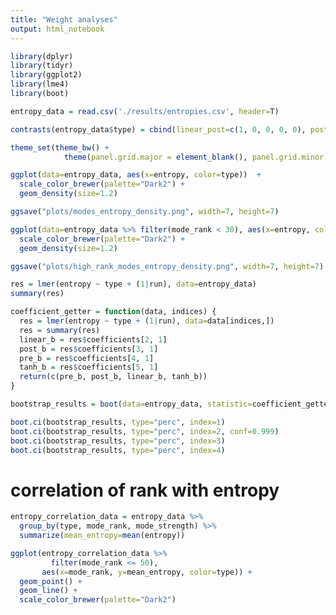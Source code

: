 ```yaml
---
title: "Weight analyses"
output: html_notebook
---
```

```r
library(dplyr)
library(tidyr)
library(ggplot2)
library(lme4)
library(boot)
```

```r
entropy_data = read.csv('./results/entropies.csv', header=T)
```

```r
contrasts(entropy_data$type) = cbind(linear_post=c(1, 0, 0, 0, 0), post=c(0, 1, 0, 0, 0), pre=c(0, 0, 1, 0, 0), tanh_post=c(0, 0, 0, 0, 1)) # make random the reference
```
 
```r
theme_set(theme_bw() +
            theme(panel.grid.major = element_blank(), panel.grid.minor = element_blank()))
```

```r
ggplot(data=entropy_data, aes(x=entropy, color=type))  +
  scale_color_brewer(palette="Dark2") +
  geom_density(size=1.2)
```
```r
ggsave("plots/modes_entropy_density.png", width=7, height=7)
```
 
```r
ggplot(data=entropy_data %>% filter(mode_rank < 30), aes(x=entropy, color=type))  +
  scale_color_brewer(palette="Dark2") +
  geom_density(size=1.2)
```
```r
ggsave("plots/high_rank_modes_entropy_density.png", width=7, height=7)
```

```r
res = lmer(entropy ~ type + (1|run), data=entropy_data)
summary(res)
```

```r
coefficient_getter = function(data, indices) {
  res = lmer(entropy ~ type + (1|run), data=data[indices,])
  res = summary(res)
  linear_b = res$coefficients[2, 1]
  post_b = res$coefficients[3, 1]
  pre_b = res$coefficients[4, 1]
  tanh_b = res$coefficients[5, 1]
  return(c(pre_b, post_b, linear_b, tanh_b))
}

```

```r
bootstrap_results = boot(data=entropy_data, statistic=coefficient_getter, R=5000)
```

```r
boot.ci(bootstrap_results, type="perc", index=1)
boot.ci(bootstrap_results, type="perc", index=2, conf=0.999)
boot.ci(bootstrap_results, type="perc", index=3)
boot.ci(bootstrap_results, type="perc", index=4)
```

# correlation of rank with entropy

```r
entropy_correlation_data = entropy_data %>%
  group_by(type, mode_rank, mode_strength) %>%
  summarize(mean_entropy=mean(entropy))
```

```r
ggplot(entropy_correlation_data %>%
         filter(mode_rank <= 50),
       aes(x=mode_rank, y=mean_entropy, color=type)) +
  geom_point() +
  geom_line() +
  scale_color_brewer(palette="Dark2")
```

